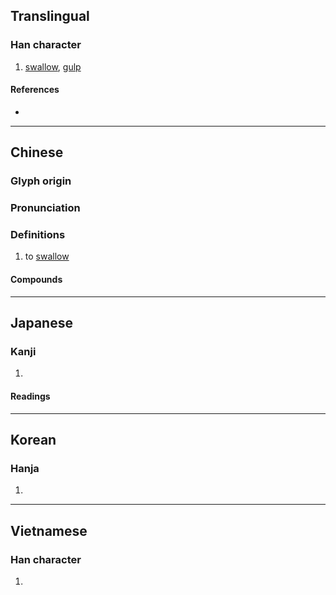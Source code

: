 {{also|咽}}
{{character info/new}}
==Translingual==

===Han character===
{{Han char|rn=30|rad=口|as=16|sn=19|four=64031|canj=RTLF|ids=⿰口燕}}

# [[swallow]], [[gulp]]

====References====
* {{Han ref|kx=0213.180|dkj=04545|dj=0435.440|hdz=10701.150|uh=56A5|ud=22181|bh=C360|bd=50016}}

----

==Chinese==
{{zh-forms|t2=咽|s=咽}}

===Glyph origin===
{{Han etym}}

===Pronunciation===
{{zh-pron
|m=yàn
|m-s=
|c=jin3
|c-t=
|g=
|h=pfs=
|j=
|md=
|mn=
|mn-t=
|w=
|x=
|mc=y
|oc=y
|cat=
}}

===Definitions===
{{zh-hanzi}}

# to [[swallow]]

====Compounds====
{{zh-der|狼吞虎嚥|嚥氣|吞嚥|细嚼慢嚥|下咽}}

----

==Japanese==

===Kanji===
{{ja-kanji|grade=|rs=口16}}

# {{defn|lang=ja|sort=口16}}

====Readings====
{{ja-readings
|goon=えん
|kanon=えん
|kun=の-む, のど-
}}

----

==Korean==

===Hanja===
{{ko-hanja|hangeul=연|rv=yeon|mr=yŏn}}

# {{defn|lang=ko|sort=口16}}

----

==Vietnamese==

===Han character===
{{vi-hantu|[[yết]], [[en]], [[ẻn]]|rs=口16}}

# {{defn|vi}}